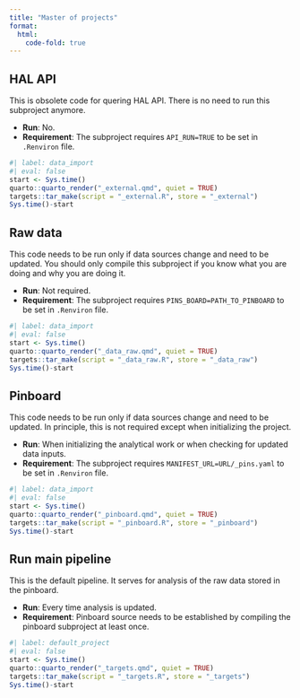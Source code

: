 ```yaml
---
title: "Master of projects"
format:
  html:
    code-fold: true
---
```


## HAL API

This is obsolete code for quering HAL API. There is no need to run this subproject anymore.

- __Run__: No.
- __Requirement__: The subproject requires `API_RUN=TRUE` to be set in `.Renviron` file.

```r
#| label: data_import
#| eval: false
start <- Sys.time()
quarto::quarto_render("_external.qmd", quiet = TRUE)
targets::tar_make(script = "_external.R", store = "_external")
Sys.time()-start
```

## Raw data

This code needs to be run only if data sources change and need to be updated. You should only compile this subproject if you know what you are doing and why you are doing it.

- __Run__: Not required.
- __Requirement__: The subproject requires `PINS_BOARD=PATH_TO_PINBOARD` to be set in `.Renviron` file.


```r
#| label: data_import
#| eval: false
start <- Sys.time()
quarto::quarto_render("_data_raw.qmd", quiet = TRUE)
targets::tar_make(script = "_data_raw.R", store = "_data_raw")
Sys.time()-start
```

## Pinboard

This code needs to be run only if data sources change and need to be updated. In principle, this is not required except when initializing the project. 

- __Run__: When initializing the analytical work or when checking for updated data inputs.
- __Requirement__: The subproject requires `MANIFEST_URL=URL/_pins.yaml` to be set in `.Renviron` file.

```r
#| label: data_import
#| eval: false
start <- Sys.time()
quarto::quarto_render("_pinboard.qmd", quiet = TRUE)
targets::tar_make(script = "_pinboard.R", store = "_pinboard")
Sys.time()-start
```

## Run main pipeline

This is the default pipeline. It serves for analysis of the raw data stored in the pinboard. 

- __Run__: Every time analysis is updated.
- __Requirement__: Pinboard source needs to be established by compiling the pinboard subproject at least once.

```r
#| label: default_project
#| eval: false
start <- Sys.time()
quarto::quarto_render("_targets.qmd", quiet = TRUE)
targets::tar_make(script = "_targets.R", store = "_targets")
Sys.time()-start
```